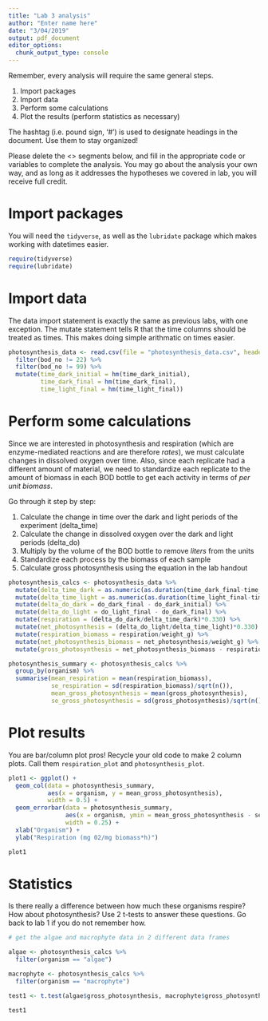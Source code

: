 ```yaml
---
title: "Lab 3 analysis"
author: "Enter name here"
date: "3/04/2019"
output: pdf_document
editor_options: 
  chunk_output_type: console
---
```


Remember, every analysis will require the same general steps.

1. Import packages
2. Import data
3. Perform some calculations
4. Plot the results (perform statistics as necessary)

The hashtag (i.e. pound sign, '#') is used to designate headings in the document. Use them to stay organized!

Please delete the <> segments below, and fill in the appropriate code or variables to complete the analysis. You may go about the analysis your own way, and as long as it addresses the hypotheses we covered in lab, you will receive full credit.

# Import packages

You will need the `tidyverse`, as well as the `lubridate` package which makes working with datetimes easier.

```r
require(tidyverse)
require(lubridate)
```


# Import data

The data import statement is exactly the same as previous labs, with one exception. The mutate statement tells R that the time columns should be treated as times. This makes doing simple arithmatic on times easier.
```r
photosynthesis_data <- read.csv(file = "photosynthesis_data.csv", header = T, sep = ",") %>%
  filter(bod_no != 22) %>%
  filter(bod_no != 99) %>%
  mutate(time_dark_initial = hm(time_dark_initial),
         time_dark_final = hm(time_dark_final),
         time_light_final = hm(time_light_final))
```


# Perform some calculations

Since we are interested in photosynthesis and respiration (which are enzyme-mediated reactions and are therefore *rates*), we must calculate changes in dissolved oxygen over time. Also, since each replicate had a different amount of material, we need to standardize each replicate to the amount of biomass in each BOD bottle to get each activity in terms of *per unit biomass*.

Go through it step by step:

1. Calculate the change in time over the dark and light periods of the experiment (delta_time)
2. Calculate the change in dissolved oxygen over the dark and light periods (delta_do)
3. Multiply by the volume of the BOD bottle to remove *liters* from the units
4. Standardize each process by the biomass of each sample
5. Calculate gross photosynthesis using the equation in the lab handout

```r
photosynthesis_calcs <- photosynthesis_data %>%
  mutate(delta_time_dark = as.numeric(as.duration(time_dark_final-time_dark_initial), "hours")) %>%
  mutate(delta_time_light = as.numeric(as.duration(time_light_final-time_dark_final), "hours")) %>%
  mutate(delta_do_dark = do_dark_final - do_dark_initial) %>%
  mutate(delta_do_light = do_light_final - do_dark_final) %>%
  mutate(respiration = (delta_do_dark/delta_time_dark)*0.330) %>%
  mutate(net_photosynthesis = (delta_do_light/delta_time_light)*0.330) %>%
  mutate(respiration_biomass = respiration/weight_g) %>%
  mutate(net_photosynthesis_biomass = net_photosynthesis/weight_g) %>%
  mutate(gross_photosynthesis = net_photosynthesis_biomass - respiration_biomass)
```





```r
photosynthesis_summary <- photosynthesis_calcs %>%
  group_by(organism) %>%
  summarise(mean_respiration = mean(respiration_biomass),
            se_respiration = sd(respiration_biomass)/sqrt(n()),
            mean_gross_photosynthesis = mean(gross_photosynthesis),
            se_gross_photosynthesis = sd(gross_photosynthesis)/sqrt(n()))

```

# Plot results

You are bar/column plot pros! Recycle your old code to make 2 column plots. Call them `respiration_plot` and `photosynthesis_plot`. 

```r
plot1 <- ggplot() +
  geom_col(data = photosynthesis_summary,
           aes(x = organism, y = mean_gross_photosynthesis),
           width = 0.5) +
  geom_errorbar(data = photosynthesis_summary,
                aes(x = organism, ymin = mean_gross_photosynthesis - se_gross_photosynthesis, ymax = mean_gross_photosynthesis + se_gross_photosynthesis),
                width = 0.25) +
  xlab("Organism") +
  ylab("Respiration (mg 02/mg biomass*h)")

plot1

```


# Statistics

Is there really a difference between how much these organisms respire? How about photosynthesis? Use 2 t-tests to answer these questions. Go back to lab 1 if you do not remember how.

```r
# get the algae and macrophyte data in 2 different data frames

algae <- photosynthesis_calcs %>%
  filter(organism == "algae")

macrophyte <- photosynthesis_calcs %>%
  filter(organism == "macrophyte")
```



```r
test1 <- t.test(algae$gross_photosynthesis, macrophyte$gross_photosynthesis)

test1
```

